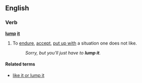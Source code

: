 ==English==

===Verb===
'''[[lump]] [[it]]'''

# {{idiomatic|British}} To [[endure]], [[accept]], [[put up with]] a situation one does not like.
#: ''Sorry, but you'll just have to '''lump it'''.''

====Related terms====
* [[like it or lump it]]